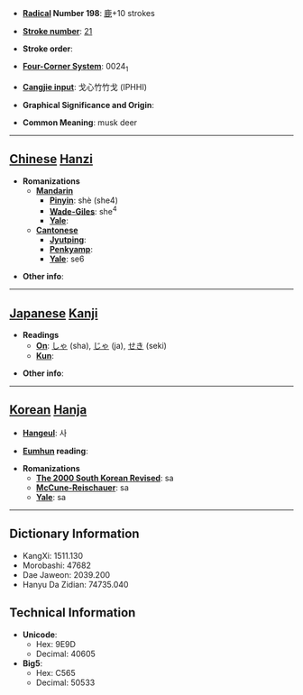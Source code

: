 * '''[[Wiktionary:Chinese radical index| Radical]] Number 198''': [[Wiktionary:Chinese radical index 鹿|鹿]]+10 strokes

* '''[[Wiktionary:Chinese total strokes index|Stroke number]]''': [[Wiktionary:Chinese total strokes index 21|21]]

* '''Stroke order''': 

* '''[[Wiktionary:Chinese four corner index|Four-Corner System]]''': 0024<sub>1</sub>

* '''[[Wiktionary:Chinese Cangjie index|Cangjie input]]''': 戈心竹竹戈 (IPHHI)

* '''Graphical Significance and Origin''': 

* '''Common Meaning''': musk deer

----

== [[Chinese]] [[Hanzi]] ==

* '''Romanizations'''
** '''[[Mandarin]]'''
*** '''[[Pinyin]]''': shè (she4)
*** '''[[Wade-Giles]]''': she<sup>4</sup>
*** '''[[Yale]]''': 
** '''[[Cantonese]]'''
*** '''[[Jyutping]]''':
*** '''[[Penkyamp]]''': 
*** '''[[Yale]]''': se6

* '''Other info''': 

----

== [[Japanese]] [[Kanji]] ==

* '''Readings'''
** '''[[On]]''': [[しゃ]] (sha), [[じゃ]] (ja), [[せき]] (seki)
** '''[[Kun]]''': 

* '''Other info''':  

----

== [[Korean]] [[Hanja]] ==

* '''[[Hangeul]]''': 사

* '''[[Eumhun]] reading''': 

* '''Romanizations'''
** '''[[The 2000 South Korean Revised Romanization|The 2000 South Korean Revised]]''': sa
** '''[[McCune-Reischauer]]''': sa
** '''[[Yale]]''': sa

----

== Dictionary Information ==

* KangXi: 1511.130
* Morobashi: 47682
* Dae Jaweon: 2039.200
* Hanyu Da Zidian: 74735.040

== Technical Information ==

* '''Unicode''':
** Hex: 9E9D
** Decimal: 40605
* '''Big5''':
** Hex: C565
** Decimal: 50533